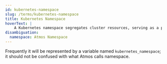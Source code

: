 ```yaml
---
id: kubernetes-namespace
slug: /terms/kubernetes-namespace
title: Kubernetes Namespace
hoverText: |
    A Kubernetes namespace segregates cluster resources, serving as a partition for organizing deployments and access control efficiently."
disambiguation:
  namespace: Atmos Namespace
---
```

Frequently it will be represented by a variable named `kubernetes_namespace`; it should not be confused with what Atmos calls namespace.
